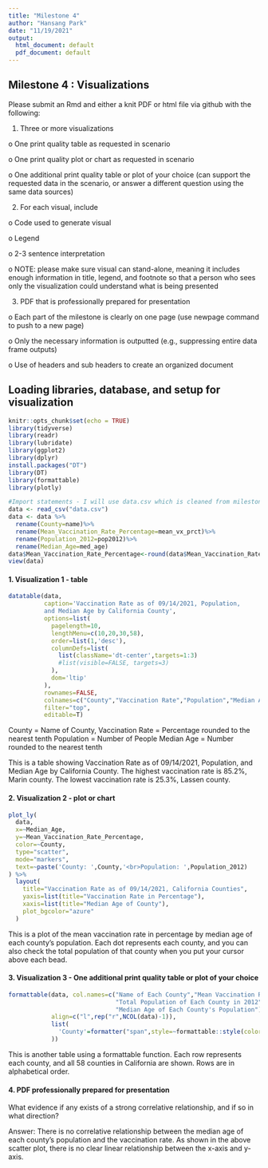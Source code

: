 ```yaml
---
title: "Milestone 4"
author: "Hansang Park"
date: "11/19/2021"
output:
  html_document: default
  pdf_document: default
---
```


## Milestone 4 : Visualizations
Please submit an Rmd and either a knit PDF or html file via github with the following:

1.	Three or more visualizations

o	One print quality table as requested in scenario

o	One print quality plot or chart as requested in scenario

o	One additional print quality table or plot of your choice (can support the requested data in the scenario, or answer a different question using the same data sources)

2.	For each visual, include

o	Code used to generate visual

o	Legend

o	2-3 sentence interpretation 

o	NOTE: please make sure visual can stand-alone, meaning it includes enough information in title, legend, and footnote so that a person who sees only the visualization could understand what is being presented

3.	PDF that is professionally prepared for presentation

o	Each part of the milestone is clearly on one page (use newpage command to push to a new page)

o	Only the necessary information is outputted (e.g., suppressing entire data frame outputs)

o	Use of headers and sub headers to create an organized document

## Loading libraries, database, and setup for visualization
```r
knitr::opts_chunk$set(echo = TRUE)
library(tidyverse)
library(readr)
library(lubridate)
library(ggplot2)
library(dplyr)
install.packages("DT")
library(DT)
library(formattable)
library(plotly)

#Import statements - I will use data.csv which is cleaned from milestone 3.
data <- read_csv("data.csv")
data <- data %>%
  rename(County=name)%>%
  rename(Mean_Vaccination_Rate_Percentage=mean_vx_prct)%>%
  rename(Population_2012=pop2012)%>%
  rename(Median_Age=med_age)
data$Mean_Vaccination_Rate_Percentage<-round(data$Mean_Vaccination_Rate_Percentage,digits=1)
view(data)

```


\newpage

#### 1. Visualization 1 - table

```r
datatable(data,
          caption='Vaccination Rate as of 09/14/2021, Population, 
          and Median Age by California County',
          options=list(
            pagelength=10,
            lengthMenu=c(10,20,30,58),
            order=list(1,'desc'),
            columnDefs=list(
              list(className='dt-center',targets=1:3)
              #list(visible=FALSE, targets=3)
            ),
            dom='ltip'
          ),
          rownames=FALSE,
          colnames=c("County","Vaccination Rate","Population","Median Age"),
          filter="top",
          editable=T)
```
County = Name of County,
Vaccination Rate = Percentage rounded to the nearest tenth
Population = Number of People
Median Age = Number rounded to the nearest tenth

This is a table showing Vaccination Rate as of 09/14/2021, Population, and Median Age by California County. The highest vaccination rate is 85.2%, Marin county. The lowest vaccination rate is 25.3%, Lassen county.


\newpage

#### 2. Visualization 2 - plot or chart

```r
plot_ly(
  data,
  x=~Median_Age,
  y=~Mean_Vaccination_Rate_Percentage,
  color=~County,
  type="scatter",
  mode="markers",
  text=~paste('County: ',County,'<br>Population: ',Population_2012)
) %>%
  layout(
    title="Vaccination Rate as of 09/14/2021, California Counties",
    yaxis=list(title="Vaccination Rate in Percentage"),
    xaxis=list(title="Median Age of County"),
    plot_bgcolor="azure"
  )
```

This is a plot of the mean vaccination rate in percentage by median age of each county's population. Each dot represents each county, and you can also check the total population of that county when you put your cursor above each bead.

\newpage

#### 3. Visualization 3 - One additional print quality table or plot of your choice

```r

formattable(data, col.names=c("Name of Each County","Mean Vaccination Rate in Percentage",
                              "Total Population of Each County in 2012",
                              "Median Age of Each County's Population"),
            align=c("l",rep("r",NCOL(data)-1)),
            list(
              'County'=formatter("span",style=~formattable::style(color="grey",font.weight="bold"))
            ))
```

This is another table using a formattable function. Each row represents each county, and all 58 counties in California are shown. Rows are in alphabetical order.

\newpage

#### 4. PDF professionally prepared for presentation

What evidence if any exists of a strong correlative relationship, and if so in what direction?

Answer: There is no correlative relationship between the median age of each county's population and the vaccination rate. As shown in the above scatter plot, there is no clear linear relationship between the x-axis and y-axis.
```r

```

\newpage